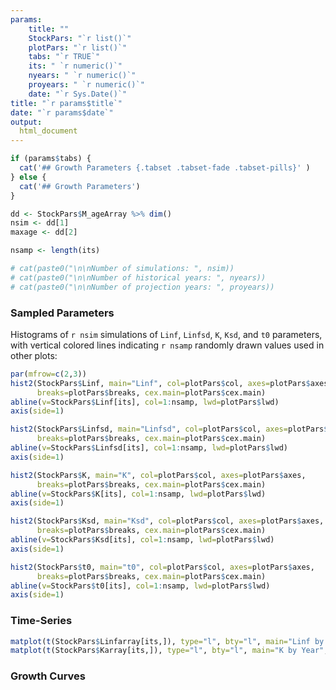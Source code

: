 ```yaml
---
params: 
    title: ""
    StockPars: "`r list()`"
    plotPars: "`r list()`"
    tabs: "`r TRUE`"
    its: " `r numeric()`"
    nyears: " `r numeric()`"
    proyears: " `r numeric()`"
    date: "`r Sys.Date()`"
title: "`r params$title`"
date: "`r params$date`"
output:
  html_document
---
```



```r
if (params$tabs) {
  cat('## Growth Parameters {.tabset .tabset-fade .tabset-pills}' )
} else {
  cat('## Growth Parameters')
}

dd <- StockPars$M_ageArray %>% dim()
nsim <- dd[1]
maxage <- dd[2]

nsamp <- length(its)

# cat(paste0("\n\nNumber of simulations: ", nsim))
# cat(paste0("\n\nNumber of historical years: ", nyears))
# cat(paste0("\n\nNumber of projection years: ", proyears))
```

### Sampled Parameters 
Histograms of `r nsim` simulations of `Linf`, `Linfsd`, `K`, `Ksd`, and `t0` parameters, with vertical colored lines indicating `r nsamp` randomly drawn values used in other plots:

```r
par(mfrow=c(2,3))
hist2(StockPars$Linf, main="Linf", col=plotPars$col, axes=plotPars$axes,
      breaks=plotPars$breaks, cex.main=plotPars$cex.main)
abline(v=StockPars$Linf[its], col=1:nsamp, lwd=plotPars$lwd)
axis(side=1) 

hist2(StockPars$Linfsd, main="Linfsd", col=plotPars$col, axes=plotPars$axes,
      breaks=plotPars$breaks, cex.main=plotPars$cex.main)
abline(v=StockPars$Linfsd[its], col=1:nsamp, lwd=plotPars$lwd)
axis(side=1) 

hist2(StockPars$K, main="K", col=plotPars$col, axes=plotPars$axes,
      breaks=plotPars$breaks, cex.main=plotPars$cex.main)
abline(v=StockPars$K[its], col=1:nsamp, lwd=plotPars$lwd)
axis(side=1) 

hist2(StockPars$Ksd, main="Ksd", col=plotPars$col, axes=plotPars$axes,
      breaks=plotPars$breaks, cex.main=plotPars$cex.main)
abline(v=StockPars$Ksd[its], col=1:nsamp, lwd=plotPars$lwd)
axis(side=1)

hist2(StockPars$t0, main="t0", col=plotPars$col, axes=plotPars$axes,
      breaks=plotPars$breaks, cex.main=plotPars$cex.main)
abline(v=StockPars$t0[its], col=1:nsamp, lwd=plotPars$lwd)
axis(side=1) 

```

### Time-Series

```r
matplot(t(StockPars$Linfarray[its,]), type="l", bty="l", main="Linf by Year", lwd=plotPars$lwd, lty=1)
matplot(t(StockPars$Karray[its,]), type="l", bty="l", main="K by Year", lwd=plotPars$lwd, lty=1)
```



### Growth Curves


